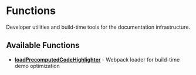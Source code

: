 # Functions

Developer utilities and build-time tools for the documentation infrastructure.

## Available Functions

- **[loadPrecomputedCodeHighlighter](./loadPrecomputedCodeHighlighter/page.mdx)** - Webpack loader for build-time demo optimization
